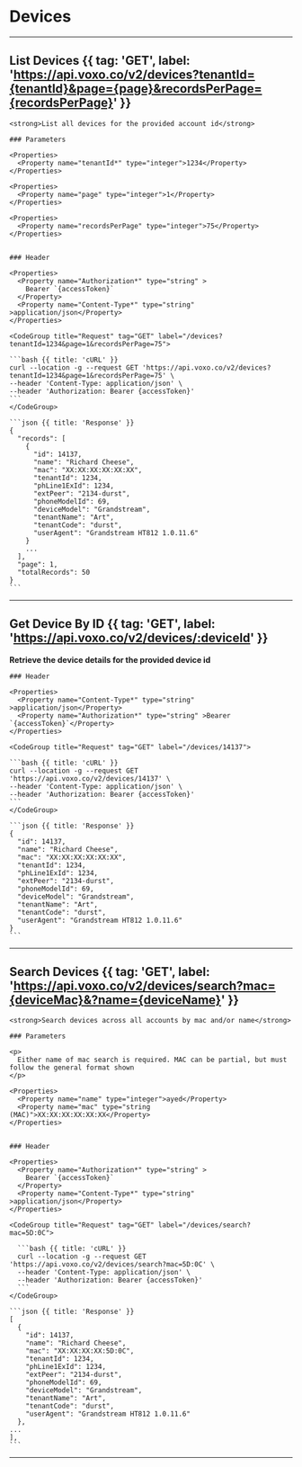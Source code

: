 # Devices

---

## List Devices {{ tag: 'GET', label: 'https://api.voxo.co/v2/devices?tenantId={tenantId}&page={page}&recordsPerPage={recordsPerPage}' }}

<Row>
  <Col>

    <strong>List all devices for the provided account id</strong>

    ### Parameters

    <Properties>
      <Property name="tenantId*" type="integer">1234</Property>
    </Properties>

    <Properties>
      <Property name="page" type="integer">1</Property>
    </Properties>

    <Properties>
      <Property name="recordsPerPage" type="integer">75</Property>
    </Properties>


    ### Header

    <Properties>
      <Property name="Authorization*" type="string" >
        Bearer `{accessToken}`
      </Property>
      <Property name="Content-Type*" type="string" >application/json</Property>
    </Properties>

  </Col>
  <Col sticky>

    <CodeGroup title="Request" tag="GET" label="/devices?tenantId=1234&page=1&recordsPerPage=75">

    ```bash {{ title: 'cURL' }}
    curl --location -g --request GET 'https://api.voxo.co/v2/devices?tenantId=1234&page=1&recordsPerPage=75' \
    --header 'Content-Type: application/json' \
    --header 'Authorization: Bearer {accessToken}'
    ```
    </CodeGroup>

    ```json {{ title: 'Response' }}
    {
      "records": [
        {
          "id": 14137,
          "name": "Richard Cheese",
          "mac": "XX:XX:XX:XX:XX:XX",
          "tenantId": 1234,
          "phLine1ExId": 1234,
          "extPeer": "2134-durst",
          "phoneModelId": 69,
          "deviceModel": "Grandstream",
          "tenantName": "Art",
          "tenantCode": "durst",
          "userAgent": "Grandstream HT812 1.0.11.6"
        }
        ...
      ],
      "page": 1,
      "totalRecords": 50
    }
    ```

  </Col>
</Row>

---

## Get Device By ID {{ tag: 'GET', label: 'https://api.voxo.co/v2/devices/:deviceId' }}

<Row>
  <Col>
    <strong>Retrieve the device details for the provided device id</strong>

    ### Header

    <Properties>
      <Property name="Content-Type*" type="string" >application/json</Property>
      <Property name="Authorization*" type="string" >Bearer `{accessToken}`</Property>
    </Properties>

  </Col>
  <Col sticky>

    <CodeGroup title="Request" tag="GET" label="/devices/14137">

    ```bash {{ title: 'cURL' }}
    curl --location -g --request GET 'https://api.voxo.co/v2/devices/14137' \
    --header 'Content-Type: application/json' \
    --header 'Authorization: Bearer {accessToken}'
    ```
    </CodeGroup>

    ```json {{ title: 'Response' }}
    {
      "id": 14137,
      "name": "Richard Cheese",
      "mac": "XX:XX:XX:XX:XX:XX",
      "tenantId": 1234,
      "phLine1ExId": 1234,
      "extPeer": "2134-durst",
      "phoneModelId": 69,
      "deviceModel": "Grandstream",
      "tenantName": "Art",
      "tenantCode": "durst",
      "userAgent": "Grandstream HT812 1.0.11.6"
    }
    ```

  </Col>
</Row>

---

## Search Devices {{ tag: 'GET', label: 'https://api.voxo.co/v2/devices/search?mac={deviceMac}&?name={deviceName}' }}

<Row>
  <Col>

    <strong>Search devices across all accounts by mac and/or name</strong>

    ### Parameters

    <p>
      Either name of mac search is required. MAC can be partial, but must follow the general format shown
    </p>

    <Properties>
      <Property name="name" type="integer">ayed</Property>
      <Property name="mac" type="string (MAC)">XX:XX:XX:XX:XX:XX</Property>
    </Properties>


    ### Header

    <Properties>
      <Property name="Authorization*" type="string" >
        Bearer `{accessToken}`
      </Property>
      <Property name="Content-Type*" type="string" >application/json</Property>
    </Properties>

  </Col>
  <Col sticky>

    <CodeGroup title="Request" tag="GET" label="/devices/search?mac=5D:0C">

      ```bash {{ title: 'cURL' }}
      curl --location -g --request GET 'https://api.voxo.co/v2/devices/search?mac=5D:0C' \
      --header 'Content-Type: application/json' \
      --header 'Authorization: Bearer {accessToken}'
      ```
    </CodeGroup>

    ```json {{ title: 'Response' }}
    [
      {
        "id": 14137,
        "name": "Richard Cheese",
        "mac": "XX:XX:XX:XX:5D:0C",
        "tenantId": 1234,
        "phLine1ExId": 1234,
        "extPeer": "2134-durst",
        "phoneModelId": 69,
        "deviceModel": "Grandstream",
        "tenantName": "Art",
        "tenantCode": "durst",
        "userAgent": "Grandstream HT812 1.0.11.6"
      },
    ...
    ],
    ```

  </Col>
</Row>

---


